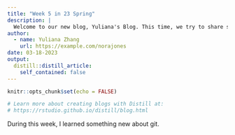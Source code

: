 ```yaml
---
title: "Week 5 in 23 Spring"
description: |
  Welcome to our new blog, Yuliana's Blog. This time, we try to share something about git.
author:
  - name: Yuliana Zhang 
    url: https://example.com/norajones
date: 03-18-2023
output:
  distill::distill_article:
    self_contained: false
---
```


```r
knitr::opts_chunk$set(echo = FALSE)

# Learn more about creating blogs with Distill at:
# https://rstudio.github.io/distill/blog.html

```

During this week, I learned something new about git.
